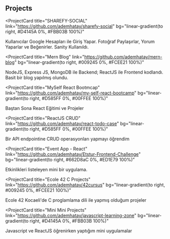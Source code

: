 ## Projects


<ProjectCard
  title="SHAREFY-SOCIAL"
  link="https://github.com/ademhatay/sharefy-social"
  bg="linear-gradient(to right, #D4145A 0%, #FBB03B 100%)"
>
  Kullanıcılar Google Hesapları ile Giriş Yapar. Fotoğraf Paylaşırlar, Yorum Yaparlar ve Beğenirler. Sanity Kullanıldı.
</ProjectCard>

<ProjectCard
  title="Mern Blog"
  link="https://github.com/ademhatay/mern-blog"
  bg="linear-gradient(to right, #009245 0%, #FCEE21 100%)"
>
  NodeJS, Express JS, MongoDB ile Backend; ReactJS ile Frontend kodlandı. Basit bir blog yapılmış olundu.
</ProjectCard>


<ProjectCard
  title="MySelf React Bootmcap"
  link="https://github.com/ademhatay/my-self-react-bootcamp"
  bg="linear-gradient(to right, #D585FF 0%, #00FFEE 100%)"
>
  Baştan Sona React Eğitimi ve Projeler
</ProjectCard>

<ProjectCard
  title="ReactJS CRUD"
  link="https://github.com/ademhatay/react-todo-case"
  bg="linear-gradient(to right, #D585FF 0%, #00FFEE 100%)"
>
  Bir API endpointine CRUD operasyonları yapmayı öğrendim
</ProjectCard>

<ProjectCard
  title="Event App - React"
  link="https://github.com/ademhatay/Etstur-Frontend-Challenge"
  bg="linear-gradient(to right, #662D8aC 0%, #ED1E79 100%)"
>
  Etkinlikleri listeleyen mini bir uygulama.
</ProjectCard>


<ProjectCard
  title="Ecole 42 C Projects"
  link="https://github.com/ademhatay/42cursus"
  bg="linear-gradient(to right, #009245 0%, #FCEE21 100%)"
>
  Ecole 42 Kocaeli'de C proglamlama dili ile yapmış olduğum projeler
</ProjectCard>


<ProjectCard
  title="Mini Mini Projects"
  link="https://github.com/ademhatay/javascript-learning-zone"
  bg="linear-gradient(to right, #D4145A 0%, #FBB03B 100%)"
>
  Javascript ve ReactJS öğrenirken yaptığım mini uygulamalar
</ProjectCard>



